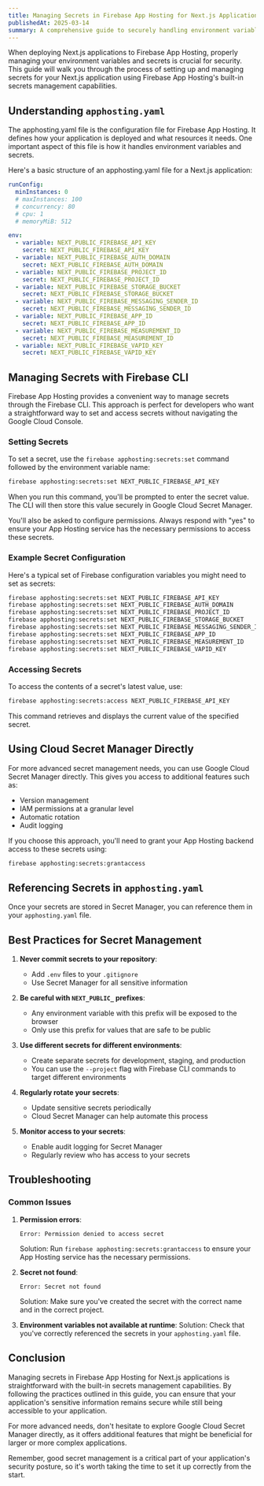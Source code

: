 ```yaml
---
title: Managing Secrets in Firebase App Hosting for Next.js Applications
publishedAt: 2025-03-14
summary: A comprehensive guide to securely handling environment variables and secrets in your Next.js applications deployed to Firebase App Hosting
---
```


When deploying Next.js applications to Firebase App Hosting, properly managing your environment variables and secrets is crucial for security. This guide will walk you through the process of setting up and managing secrets for your Next.js application using Firebase App Hosting's built-in secrets management capabilities.

## Understanding `apphosting.yaml`

The apphosting.yaml file is the configuration file for Firebase App Hosting. It defines how your application is deployed and what resources it needs. One important aspect of this file is how it handles environment variables and secrets.

Here's a basic structure of an apphosting.yaml file for a Next.js application:

```yaml
runConfig:
  minInstances: 0
  # maxInstances: 100
  # concurrency: 80
  # cpu: 1
  # memoryMiB: 512

env:
  - variable: NEXT_PUBLIC_FIREBASE_API_KEY
    secret: NEXT_PUBLIC_FIREBASE_API_KEY
  - variable: NEXT_PUBLIC_FIREBASE_AUTH_DOMAIN
    secret: NEXT_PUBLIC_FIREBASE_AUTH_DOMAIN
  - variable: NEXT_PUBLIC_FIREBASE_PROJECT_ID
    secret: NEXT_PUBLIC_FIREBASE_PROJECT_ID
  - variable: NEXT_PUBLIC_FIREBASE_STORAGE_BUCKET
    secret: NEXT_PUBLIC_FIREBASE_STORAGE_BUCKET
  - variable: NEXT_PUBLIC_FIREBASE_MESSAGING_SENDER_ID
    secret: NEXT_PUBLIC_FIREBASE_MESSAGING_SENDER_ID
  - variable: NEXT_PUBLIC_FIREBASE_APP_ID
    secret: NEXT_PUBLIC_FIREBASE_APP_ID
  - variable: NEXT_PUBLIC_FIREBASE_MEASUREMENT_ID
    secret: NEXT_PUBLIC_FIREBASE_MEASUREMENT_ID
  - variable: NEXT_PUBLIC_FIREBASE_VAPID_KEY
    secret: NEXT_PUBLIC_FIREBASE_VAPID_KEY
```

## Managing Secrets with Firebase CLI

Firebase App Hosting provides a convenient way to manage secrets through the Firebase CLI. This approach is perfect for developers who want a straightforward way to set and access secrets without navigating the Google Cloud Console.

### Setting Secrets

To set a secret, use the `firebase apphosting:secrets:set` command followed by the environment variable name:

```bash
firebase apphosting:secrets:set NEXT_PUBLIC_FIREBASE_API_KEY
```

When you run this command, you'll be prompted to enter the secret value. The CLI will then store this value securely in Google Cloud Secret Manager.

You'll also be asked to configure permissions. Always respond with "yes" to ensure your App Hosting service has the necessary permissions to access these secrets.

### Example Secret Configuration

Here's a typical set of Firebase configuration variables you might need to set as secrets:

```bash
firebase apphosting:secrets:set NEXT_PUBLIC_FIREBASE_API_KEY
firebase apphosting:secrets:set NEXT_PUBLIC_FIREBASE_AUTH_DOMAIN
firebase apphosting:secrets:set NEXT_PUBLIC_FIREBASE_PROJECT_ID
firebase apphosting:secrets:set NEXT_PUBLIC_FIREBASE_STORAGE_BUCKET
firebase apphosting:secrets:set NEXT_PUBLIC_FIREBASE_MESSAGING_SENDER_ID
firebase apphosting:secrets:set NEXT_PUBLIC_FIREBASE_APP_ID
firebase apphosting:secrets:set NEXT_PUBLIC_FIREBASE_MEASUREMENT_ID
firebase apphosting:secrets:set NEXT_PUBLIC_FIREBASE_VAPID_KEY
```

### Accessing Secrets

To access the contents of a secret's latest value, use:

```bash
firebase apphosting:secrets:access NEXT_PUBLIC_FIREBASE_API_KEY
```

This command retrieves and displays the current value of the specified secret.

## Using Cloud Secret Manager Directly

For more advanced secret management needs, you can use Google Cloud Secret Manager directly. This gives you access to additional features such as:

- Version management
- IAM permissions at a granular level
- Automatic rotation
- Audit logging

If you choose this approach, you'll need to grant your App Hosting backend access to these secrets using:

```bash
firebase apphosting:secrets:grantaccess
```

## Referencing Secrets in `apphosting.yaml`

Once your secrets are stored in Secret Manager, you can reference them in your `apphosting.yaml` file.

## Best Practices for Secret Management

1. **Never commit secrets to your repository**:

   - Add `.env` files to your `.gitignore`
   - Use Secret Manager for all sensitive information

2. **Be careful with `NEXT_PUBLIC_` prefixes**:

   - Any environment variable with this prefix will be exposed to the browser
   - Only use this prefix for values that are safe to be public

3. **Use different secrets for different environments**:

   - Create separate secrets for development, staging, and production
   - You can use the `--project` flag with Firebase CLI commands to target different environments

4. **Regularly rotate your secrets**:

   - Update sensitive secrets periodically
   - Cloud Secret Manager can help automate this process

5. **Monitor access to your secrets**:
   - Enable audit logging for Secret Manager
   - Regularly review who has access to your secrets

## Troubleshooting

### Common Issues

1. **Permission errors**:

   ```
   Error: Permission denied to access secret
   ```

   Solution: Run `firebase apphosting:secrets:grantaccess` to ensure your App Hosting service has the necessary permissions.

2. **Secret not found**:

   ```
   Error: Secret not found
   ```

   Solution: Make sure you've created the secret with the correct name and in the correct project.

3. **Environment variables not available at runtime**:
   Solution: Check that you've correctly referenced the secrets in your `apphosting.yaml` file.

## Conclusion

Managing secrets in Firebase App Hosting for Next.js applications is straightforward with the built-in secrets management capabilities. By following the practices outlined in this guide, you can ensure that your application's sensitive information remains secure while still being accessible to your application.

For more advanced needs, don't hesitate to explore Google Cloud Secret Manager directly, as it offers additional features that might be beneficial for larger or more complex applications.

Remember, good secret management is a critical part of your application's security posture, so it's worth taking the time to set it up correctly from the start.
